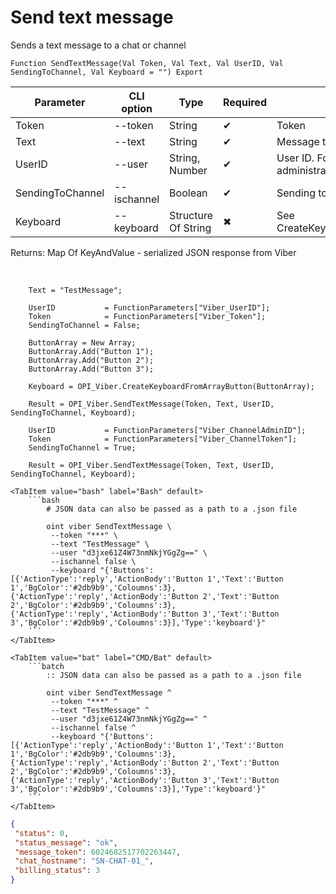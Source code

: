 ﻿---
sidebar_position: 1
description: Send text message and other functions to work with Viber in the Open Integration Package, a free open-source integration library for 1C:Enterprise 8, OneScript and CLI
keywords: [1C, 1С, 1С:Enterprise, 1С:Enterprise 8.3, API, Integration, Services, Exchange, OneScript, CLI, Viber]
---


# Send text message
 Sends a text message to a chat or channel



`Function SendTextMessage(Val Token, Val Text, Val UserID, Val SendingToChannel, Val Keyboard = "") Export`

  | Parameter | CLI option | Type | Required | Description |
  |-|-|-|-|-|
  | Token | --token | String | &#x2714; | Token |
  | Text | --text | String | &#x2714; | Message text |
  | UserID | --user | String, Number | &#x2714; | User ID. For channel > administrator, for bot > recipient |
  | SendingToChannel | --ischannel | Boolean | &#x2714; | Sending to channel or bot chat |
  | Keyboard | --keyboard | Structure Of String | &#x2716; | See CreateKeyboardFromArrayButton |

  
  Returns:  Map Of KeyAndValue - serialized JSON response from Viber

<br/>




```bsl title="1C:Enterprise/OneScript code example"
    Text = "TestMessage";

    UserID           = FunctionParameters["Viber_UserID"];
    Token            = FunctionParameters["Viber_Token"];
    SendingToChannel = False;

    ButtonArray = New Array;
    ButtonArray.Add("Button 1");
    ButtonArray.Add("Button 2");
    ButtonArray.Add("Button 3");

    Keyboard = OPI_Viber.CreateKeyboardFromArrayButton(ButtonArray);

    Result = OPI_Viber.SendTextMessage(Token, Text, UserID, SendingToChannel, Keyboard);

    UserID           = FunctionParameters["Viber_ChannelAdminID"];
    Token            = FunctionParameters["Viber_ChannelToken"];
    SendingToChannel = True;

    Result = OPI_Viber.SendTextMessage(Token, Text, UserID, SendingToChannel, Keyboard);
```
 

 <Tabs>
  
    <TabItem value="bash" label="Bash" default>
        ```bash
            # JSON data can also be passed as a path to a .json file
            
            oint viber SendTextMessage \
             --token "***" \
             --text "TestMessage" \
             --user "d3jxe61Z4W73nmNkjYGgZg==" \
             --ischannel false \
             --keyboard "{'Buttons':[{'ActionType':'reply','ActionBody':'Button 1','Text':'Button 1','BgColor':'#2db9b9','Coloumns':3},{'ActionType':'reply','ActionBody':'Button 2','Text':'Button 2','BgColor':'#2db9b9','Coloumns':3},{'ActionType':'reply','ActionBody':'Button 3','Text':'Button 3','BgColor':'#2db9b9','Coloumns':3}],'Type':'keyboard'}"
        ```
    </TabItem>
  
    <TabItem value="bat" label="CMD/Bat" default>
        ```batch
            :: JSON data can also be passed as a path to a .json file
            
            oint viber SendTextMessage ^
             --token "***" ^
             --text "TestMessage" ^
             --user "d3jxe61Z4W73nmNkjYGgZg==" ^
             --ischannel false ^
             --keyboard "{'Buttons':[{'ActionType':'reply','ActionBody':'Button 1','Text':'Button 1','BgColor':'#2db9b9','Coloumns':3},{'ActionType':'reply','ActionBody':'Button 2','Text':'Button 2','BgColor':'#2db9b9','Coloumns':3},{'ActionType':'reply','ActionBody':'Button 3','Text':'Button 3','BgColor':'#2db9b9','Coloumns':3}],'Type':'keyboard'}"
        ```
    </TabItem>
</Tabs>


```json title="Result"
{
 "status": 0,
 "status_message": "ok",
 "message_token": 6024682517702263447,
 "chat_hostname": "SN-CHAT-01_",
 "billing_status": 3
}
```
